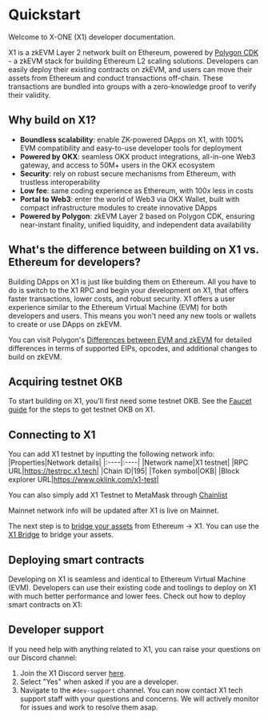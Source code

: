 # Quickstart
Welcome to X-ONE (X1) developer documentation.

X1 is a zkEVM Layer 2 network built on Ethereum, powered by [Polygon CDK](https://wiki.polygon.technology/docs/cdk/ "Polygon CDK") - a zkEVM stack for building Ethereum L2 scaling solutions.
Developers can easily deploy their existing contracts on zkEVM, and users can move their assets from Ethereum and conduct transactions off-chain. These transactions are bundled into groups with a zero-knowledge proof to verify their validity.

## Why build on X1?
- **Boundless scalability**: enable ZK-powered DApps on X1, with 100% EVM compatibility and easy-to-use developer tools for deployment
- **Powered by OKX**: seamless OKX product integrations, all-in-one Web3 gateway, and access to 50M+ users in the OKX ecosystem
- **Security**: rely on robust secure mechanisms from Ethereum, with trustless interoperability
- **Low fee**: same coding experience as Ethereum, with 100x less in costs
- **Portal to Web3**: enter the world of Web3 via OKX Wallet, built with compact infrastructure modules to create innovative DApps
- **Powered by Polygon**: zkEVM Layer 2 based on Polygon CDK, ensuring near-instant finality, unified liquidity, and independent data availability

## What's the difference between building on X1 vs. Ethereum for developers?
Building DApps on X1 is just like building them on Ethereum. All you have to do is switch to the X1 RPC and begin your development on X1, that offers faster transactions, lower costs, and robust security. X1 offers a user experience similar to the Ethereum Virtual Machine (EVM) for both developers and users. This means you won't need any new tools or wallets to create or use DApps on zkEVM.

<Tip title="Note">You can visit Polygon's [Differences between EVM and zkEVM](https://wiki.polygon.technology/docs/zkevm/protocol/evm-diff/ "Differences between EVM and zkEVM") for detailed differences in terms of supported EIPs, opcodes, and additional changes to build on zkEVM.</Tip>

## Acquiring testnet OKB
To start building on X1, you'll first need some testnet OKB. See the [Faucet guide](/getting-started/user-guide/get-testnet-okb-from-faucet "Faucet guide") for the steps to get testnet OKB on X1.

## Connecting to X1
You can add X1 testnet by inputting the following network info:
|Properties|Network details|
|:----|:----|
|Network name|X1 testnet|
|RPC URL|https://testrpc.x1.tech|
|Chain ID|195|
|Token symbol|OKB|
|Block explorer URL|https://www.oklink.com/x1-test|

You can also simply add X1 Testnet to MetaMask through [Chainlist](https://chainlist.org/chain/195 "Chainlist")

<Tip title="Note">Mainnet network info will be updated after X1 is live on Mainnet.</Tip>

The next step is to [bridge your assets](/getting-started/user-guide/bridge "bridge your assets") from Ethereum → X1. You can use the [X1 Bridge](https://www.okx.com/x1/bridge-test "X1 Bridge") to bridge your assets.

## Deploying smart contracts
Developing on X1 is seamless and identical to Ethereum Virtual Machine (EVM). Developers can use their existing code and toolings to deploy on X1 with much better performance and lower fees.
Check out how to deploy smart contracts on X1:
<Card mainTitle="Deploy using Hardhat" subTitle='Guide to deploy contract using Hardhat' link="../smart-contract/deploy-with-hardhat"/>
<Card mainTitle="Deploy using Truffle" subTitle='Guide to deploy contract using Truffle' link="../smart-contract/deploy-with-truffle"/>
<Card mainTitle="Deploy using Foundry" subTitle='Guide to deploy contract using Foundry' link="../smart-contract/deploy-with-foundry"/>

## Developer support
If you need help with anything related to X1, you can raise your questions on our Discord channel:
1. Join the X1 Discord server [here](https://discord.gg/x1-network "here").
2. Select "Yes" when asked if you are a developer.
3. Navigate to the `#dev-support` channel.
You can now contact X1 tech support staff with your questions and concerns. We will actively monitor for issues and work to resolve them asap.